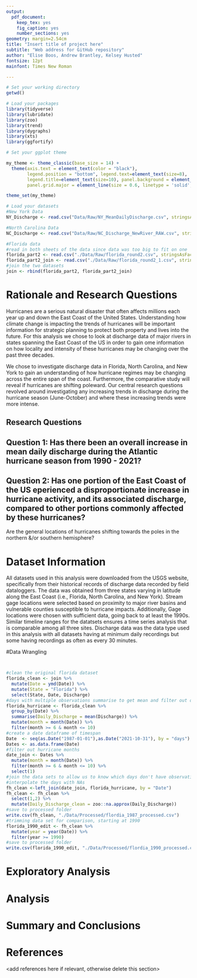 ```yaml
---
output: 
  pdf_document:
    keep_tex: yes
    fig_caption: yes
    number_sections: yes
geometry: margin=2.54cm
title: "Insert title of project here"
subtitle: "Web address for GitHub repository"
author: "Elise Boos, Andrew Brantley, Kelsey Husted"
fontsize: 12pt
mainfont: Times New Roman

---
```


\newpage
\tableofcontents 
\newpage
\listoftables 
\newpage
\listoffigures 
\newpage

```r
# Set your working directory
getwd()

# Load your packages
library(tidyverse)
library(lubridate)
library(zoo)
library(trend)
library(dygraphs)
library(xts)
library(ggfortify)

# Set your ggplot theme

my_theme <- theme_classic(base_size = 14) +
  theme(axis.text = element_text(color = "black"), 
        legend.position = "bottom", legend.text=element_text(size=8), 
        legend.title=element_text(size=10), panel.background = element_rect(fill = "gray95"), 
        panel.grid.major = element_line(size = 0.6, linetype = 'solid', colour = "white"))

theme_set(my_theme)

# Load your datasets
#New York Data
NY_Discharge <- read.csv("Data/Raw/NY_MeanDailyDischarge.csv", stringsAsFactors = TRUE)

#North Carolina Data
NC_Discharge <- read.csv("Data/Raw/NC_Discharge_NewRiver_RAW.csv", stringsAsFactors = TRUE)

#Florida data
#read in both sheets of the data since data was too big to fit on one
florida_part2 <- read.csv("./Data/Raw/florida_round2.csv", stringsAsFactors = T)
florida_part2_join <- read.csv("./Data/Raw/florida_round2_1.csv", stringsAsFactors = T)
#join the two datasets
join <- rbind(florida_part2, florida_part2_join)
```


# Rationale and Research Questions

Hurricanes are a serious natural disaster that often affects millions each year up and down the East Coast of the United States. Understanding how climate change is impacting the trends of hurricanes will be important information for strategic planning to protect both property and lives into the future. For this analysis we chose to look at discharge data of major rivers in states spanning the East Coast of the US in order to gain ome information on how locality and intensity of these hurricanes may be changing over the past three decades. 

We chose to investigate discharge data in Florida, North Carolina, and New York to gain an understanding of how hurricane regimes may be changing across the entire span of the coast. Furthermore, the comparative study will reveal if hurricanes are shifting poleward. Our central research questions revolved around investigating any increasing trends in discharge during the hurricane season (June-October) and where these increasing trends were more intense. 

## Research Questions

## Question 1: Has there been an overall increase in mean daily discharge during the Atlantic hurricane season from 1990 - 2021?

## Question 2: Has one portion of the East Coast of the US eperienced a disproportionate increase in hurricane activity, and its associated discharge, compared to other portions commonly affected by these hurricanes?

Are the general locations of hurricanes shifting towards the poles in the northern &/or southern hemisphere?

\newpage

# Dataset Information

All datasets used in this analysis were downloaded from the USGS website, specifically from their historical records of discharge data recorded by field dataloggers. The data was obtained from three states varying in latitude along the East Coast (i.e., Florida, North Carolina, and New York). Stream gage locations were selected based on proximity to major river basins and vulnerable counties susceptible to hurricane impacts. Additionally, Gage locations were chosen with sufficient data, going back to at least the 1990s. Similar timeline ranges for the datatsets ensures a time series analysis that is comparable among all three sites. Discharge data was the data type used in this analysis with all datasets having at minimum daily recordings but some having recordings as often as every 30 minutes. 

\newpage

#Data Wrangling
```r

```

```r

```

```r
#clean the original florida dataset
florida_clean <- join %>%
  mutate(Date = ymd(Date)) %>%
  mutate(State = "Florida") %>%
  select(State, Date, Discharge)
#days with multiple observations summarise to get mean and filter out only hurricane months
florida_hurricane <- florida_clean %>%
  group_by(Date) %>%
  summarise(Daily_Discharge = mean(Discharge)) %>%
  mutate(month = month(Date)) %>%
  filter(month >= 6 & month <= 10) 
#create a date dataframe of timespan
Date  <- seq(as.Date("1987-01-01"),as.Date("2021-10-31"), by = "days")
Dates <- as.data.frame(Date)
#filter out hurricane months
date_join <- Dates %>%
  mutate(month = month(Date)) %>%
  filter(month >= 6 & month <= 10) %>%
  select(1)
#join the data sets to allow us to know which days don't have observations
#interpolate the days with NAs
fh_clean <-left_join(date_join, florida_hurricane, by = "Date")
fh_clean <- fh_clean %>%
  select(1,2) %>%
  mutate(Daily_Discharge_clean = zoo::na.approx(Daily_Discharge))
#save to processed folder 
write.csv(fh_clean, "./Data/Processed/flordia_1987_processed.csv")
#trimming data set for comparison, starting at 1990
florida_1990_edit <- fh_clean %>%
  mutate(year = year(Date)) %>%
  filter(year >= 1990) 
#save to processed folder 
write.csv(florida_1990_edit, "./Data/Processed/flordia_1990_processed.csv")
```


\newpage

# Exploratory Analysis 



\newpage

# Analysis



\newpage

# Summary and Conclusions


\newpage

# References
<add references here if relevant, otherwise delete this section> 
